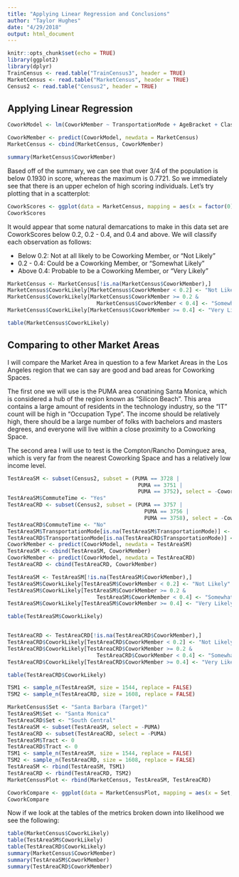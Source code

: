 ```yaml
---
title: "Applying Linear Regression and Conclusions"
author: "Taylor Hughes"
date: "4/29/2018"
output: html_document
---
```


```r
knitr::opts_chunk$set(echo = TRUE)
library(ggplot2)
library(dplyr)
TrainCensus <- read.table("TrainCensus3", header = TRUE)
MarketCensus <- read.table("MarketCensus", header = TRUE)
Census2 <- read.table("Census2", header = TRUE)
```

## Applying Linear Regression
```r
CoworkModel <- lm(CoworkMember ~ TransportationMode + AgeBracket + ClassOfWorker + OccupationType + Sex + HealthInsurance + HomeOffice + EducationLevel + RelativeIncome, data = TrainCensus)

CoworkMember <- predict(CoworkModel, newdata = MarketCensus)
MarketCensus <- cbind(MarketCensus, CoworkMember)

summary(MarketCensus$CoworkMember)
```

Based off of the summary, we can see that over 3/4 of the population is below 0.1930 in score, whereas the maximum is 0.7721. So we immediately see that there is an upper echelon of high scoring individuals. Let's try plotting that in a scatterplot:

```r
CoworkScores <- ggplot(data = MarketCensus, mapping = aes(x = factor(0), y = CoworkMember)) + geom_point(position = "jitter")
CoworkScores
```

It would appear that some natural demarcations to make in this data set are CoworkScores below 0.2, 0.2 - 0.4, and 0.4 and above. We will classify each observation as follows:

* Below 0.2: Not at all likely to be Coworking Member, or "Not Likely"
* 0.2 - 0.4: Could be a Coworking Member, or "Somewhat Likely"
* Above 0.4: Probable to be a Coworking Member, or "Very Likely"

```r
MarketCensus <- MarketCensus[!is.na(MarketCensus$CoworkMember),]
MarketCensus$CoworkLikely[MarketCensus$CoworkMember < 0.2] <- "Not Likely"
MarketCensus$CoworkLikely[MarketCensus$CoworkMember >= 0.2 &
                            MarketCensus$CoworkMember < 0.4] <- "Somewhat Likely"
MarketCensus$CoworkLikely[MarketCensus$CoworkMember >= 0.4] <- "Very Likely"

table(MarketCensus$CoworkLikely)
```

## Comparing to other Market Areas
I will compare the Market Area in question to a few Market Areas in the Los Angeles region that we can say are good and bad areas for Coworking Spaces.

The first one we will use is the PUMA area conatining Santa Monica, which is considered a hub of the region known as "Silicon Beach". This area contains a large amount of residents in the technology industry, so the "IT" count will be high in "Occupation Type". The income should be relatively high, there should be a large number of folks with bachelors and masters degrees, and everyone will live within a close proximity to a Coworking Space. 

The second area I will use to test is the Compton/Rancho Dominguez area, which is very far from the nearest Coworking Space and has a relatively low income level.

```r
TestAreaSM <- subset(Census2, subset = (PUMA == 3728 |
                                         PUMA == 3751 |
                                         PUMA == 3752), select = -CoworkMember)
TestAreaSM$CommuteTime <- "Yes"
TestAreaCRD <- subset(Census2, subset = (PUMA == 3757 |
                                           PUMA == 3756 |
                                           PUMA == 3758), select = -CoworkMember)
TestAreaCRD$CommuteTime <- "No"
TestAreaSM$TransportationMode[is.na(TestAreaSM$TransportationMode)] <- "Driving"
TestAreaCRD$TransportationMode[is.na(TestAreaCRD$TransportationMode)] <- "Driving"
CoworkMember <- predict(CoworkModel, newdata = TestAreaSM)
TestAreaSM <- cbind(TestAreaSM, CoworkMember)
CoworkMember <- predict(CoworkModel, newdata = TestAreaCRD)
TestAreaCRD <- cbind(TestAreaCRD, CoworkMember)

TestAreaSM <- TestAreaSM[!is.na(TestAreaSM$CoworkMember),]
TestAreaSM$CoworkLikely[TestAreaSM$CoworkMember < 0.2] <- "Not Likely"
TestAreaSM$CoworkLikely[TestAreaSM$CoworkMember >= 0.2 &
                            TestAreaSM$CoworkMember < 0.4] <- "Somewhat Likely"
TestAreaSM$CoworkLikely[TestAreaSM$CoworkMember >= 0.4] <- "Very Likely"

table(TestAreaSM$CoworkLikely)


TestAreaCRD <- TestAreaCRD[!is.na(TestAreaCRD$CoworkMember),]
TestAreaCRD$CoworkLikely[TestAreaCRD$CoworkMember < 0.2] <- "Not Likely"
TestAreaCRD$CoworkLikely[TestAreaCRD$CoworkMember >= 0.2 &
                            TestAreaCRD$CoworkMember < 0.4] <- "Somewhat Likely"
TestAreaCRD$CoworkLikely[TestAreaCRD$CoworkMember >= 0.4] <- "Very Likely"

table(TestAreaCRD$CoworkLikely)

TSM1 <- sample_n(TestAreaSM, size = 1544, replace = FALSE)
TSM2 <- sample_n(TestAreaCRD, size = 1608, replace = FALSE)

MarketCensus$Set <- "Santa Barbara (Target)"
TestAreaSM$Set <- "Santa Monica"
TestAreaCRD$Set <- "South Central"
TestAreaSM <- subset(TestAreaSM, select = -PUMA)
TestAreaCRD <- subset(TestAreaCRD, select = -PUMA)
TestAreaSM$Tract <- 0
TestAreaCRD$Tract <- 0
TSM1 <- sample_n(TestAreaSM, size = 1544, replace = FALSE)
TSM2 <- sample_n(TestAreaCRD, size = 1608, replace = FALSE)
TestAreaSM <- rbind(TestAreaSM, TSM1)
TestAreaCRD <- rbind(TestAreaCRD, TSM2)
MarketCensusPlot <- rbind(MarketCensus, TestAreaSM, TestAreaCRD)

CoworkCompare <- ggplot(data = MarketCensusPlot, mapping = aes(x = Set, y = CoworkMember)) + geom_point(position = "jitter")
CoworkCompare
```

Now if we look at the tables of the metrics broken down into likelihood we see the following:

```r
table(MarketCensus$CoworkLikely)
table(TestAreaSM$CoworkLikely)
table(TestAreaCRD$CoworkLikely)
summary(MarketCensus$CoworkMember)
summary(TestAreaSM$CoworkMember)
summary(TestAreaCRD$CoworkMember)
```